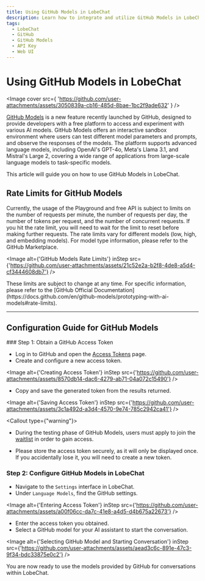 ```yaml
---
title: Using GitHub Models in LobeChat
description: Learn how to integrate and utilize GitHub Models in LobeChat.
tags:
  - LobeChat
  - GitHub
  - GitHub Models
  - API Key
  - Web UI
---
```

# Using GitHub Models in LobeChat

<Image
cover
src={
'https://github.com/user-attachments/assets/3050839a-cb16-485d-8bae-1bc2f9ade632'
}
/>

[GitHub Models](https://github.com/marketplace/models) is a new feature recently launched by GitHub, designed to provide developers with a free platform to access and experiment with various AI models. GitHub Models offers an interactive sandbox environment where users can test different model parameters and prompts, and observe the responses of the models. The platform supports advanced language models, including OpenAI's GPT-4o, Meta's Llama 3.1, and Mistral's Large 2, covering a wide range of applications from large-scale language models to task-specific models.

This article will guide you on how to use GitHub Models in LobeChat.

## Rate Limits for GitHub Models

Currently, the usage of the Playground and free API is subject to limits on the number of requests per minute, the number of requests per day, the number of tokens per request, and the number of concurrent requests. If you hit the rate limit, you will need to wait for the limit to reset before making further requests. The rate limits vary for different models (low, high, and embedding models). For model type information, please refer to the GitHub Marketplace.

<Image
alt={'GitHub Models Rate Limits'}
inStep
src={'https://github.com/user-attachments/assets/21c52e2a-b2f8-4de8-a5d4-cf3444608db7'}
/>

<Callout type="note">
  These limits are subject to change at any time. For specific information, please refer to the [GitHub Official Documentation](https://docs.github.com/en/github-models/prototyping-with-ai-models#rate-limits).
</Callout>

---

## Configuration Guide for GitHub Models

<Steps>
### Step 1: Obtain a GitHub Access Token

- Log in to GitHub and open the [Access Tokens](https://github.com/settings/tokens) page.
- Create and configure a new access token.

<Image
alt={'Creating Access Token'}
inStep
src={'https://github.com/user-attachments/assets/8570db14-dac6-4279-ab71-04a072c15490'}
/>

- Copy and save the generated token from the results returned.

<Image
alt={'Saving Access Token'}
inStep
src={'https://github.com/user-attachments/assets/3c1a492d-a3d4-4570-9e74-785c2942ca41'}
/>

<Callout type={"warning"}>
  
- During the testing phase of GitHub Models, users must apply to join the [waitlist](https://github.com/marketplace/models/waitlist/join) in order to gain access.

- Please store the access token securely, as it will only be displayed once. If you accidentally lose it, you will need to create a new token.
</Callout>

### Step 2: Configure GitHub Models in LobeChat

- Navigate to the `Settings` interface in LobeChat.
- Under `Language Models`, find the GitHub settings.

<Image
alt={'Entering Access Token'}
inStep
src={'https://github.com/user-attachments/assets/a00f06cc-da7c-41e8-a4d5-d4b675a22673'}
/>

- Enter the access token you obtained.
- Select a GitHub model for your AI assistant to start the conversation.

<Image
alt={'Selecting GitHub Model and Starting Conversation'}
inStep
src={'https://github.com/user-attachments/assets/aead3c6c-891e-47c3-9f34-bdc33875e0c2'}
/>

</Steps>

You are now ready to use the models provided by GitHub for conversations within LobeChat.

